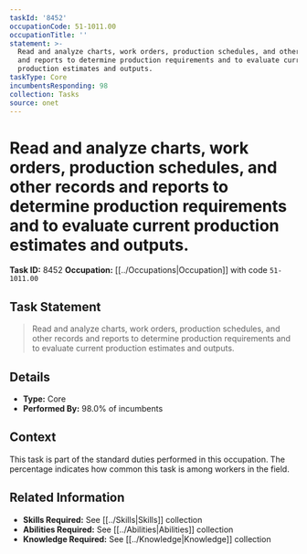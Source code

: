 ```yaml
---
taskId: '8452'
occupationCode: 51-1011.00
occupationTitle: ''
statement: >-
  Read and analyze charts, work orders, production schedules, and other records
  and reports to determine production requirements and to evaluate current
  production estimates and outputs.
taskType: Core
incumbentsResponding: 98
collection: Tasks
source: onet
---
```

# Read and analyze charts, work orders, production schedules, and other records and reports to determine production requirements and to evaluate current production estimates and outputs.

**Task ID:** 8452
**Occupation:** [[../Occupations|Occupation]] with code `51-1011.00`

## Task Statement

> Read and analyze charts, work orders, production schedules, and other records and reports to determine production requirements and to evaluate current production estimates and outputs.

## Details

- **Type:** Core
- **Performed By:** 98.0% of incumbents

## Context

This task is part of the standard duties performed in this occupation. The percentage indicates how common this task is among workers in the field.

## Related Information

- **Skills Required:** See [[../Skills|Skills]] collection
- **Abilities Required:** See [[../Abilities|Abilities]] collection
- **Knowledge Required:** See [[../Knowledge|Knowledge]] collection
